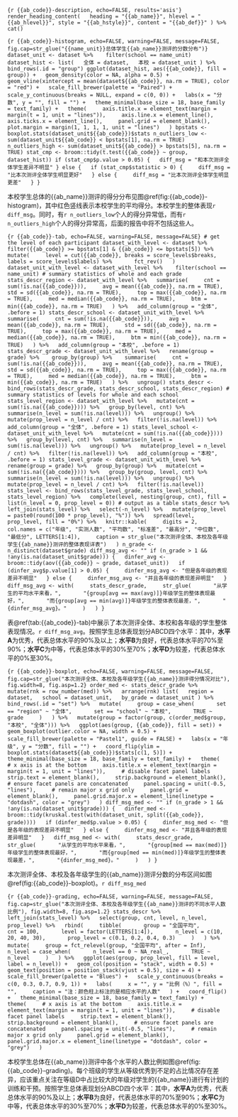 ```{r {{ab_code}}-description, echo=FALSE, results='asis'}
render_heading_content(
  heading = "{{ab_name}}", hlevel = "{{ab_hlevel}}", style = "{{ab_hstyle}}", content = "{{ab_def}}"
) %>%
  cat()
```

```{r {{ab_code}}-histogram, echo=FALSE, warning=FALSE, message=FALSE, fig.cap=str_glue("{{name_unit}}总体学生{{ab_name}}测评的分数分布")}
dataset_unit <- dataset %>% 
  filter(school == name_unit)
dataset_hist <- list(
  全体 = dataset,
  本校 = dataset_unit
) %>% 
  bind_rows(.id = "group")
ggplot(dataset_hist, aes({{ab_code}}, fill = group)) +
  geom_density(color = NA, alpha = 0.5) +
  geom_vline(xintercept = mean(dataset${{ab_code}}, na.rm = TRUE), color = "red") +
  scale_fill_brewer(palette = "Paired") +
  scale_y_continuous(breaks = NULL, expand = c(0, 0)) +
  labs(x = "分数", y = "", fill = "") +
  theme_minimal(base_size = 18, base_family = text_family) +
  theme(
    axis.title.x = element_text(margin = margin(t = 1, unit = "lines")),
    axis.line.x = element_line(),
    axis.ticks.x = element_line(),
    panel.grid = element_blank(),
    plot.margin = margin(1, 1, 1, 1, unit = "lines")
  )
bpstats <- boxplot.stats(dataset_unit${{ab_code}})$stats
n_outliers_low <- sum(dataset_unit${{ab_code}} < bpstats[1], na.rm = TRUE)
n_outliers_high <- sum(dataset_unit${{ab_code}} > bpstats[5], na.rm = TRUE)
stat_cmp <- broom::tidy(t.test({{ab_code}} ~ group, dataset_hist))
if (stat_cmp$p.value > 0.05) {
  diff_msg = "和本次测评全体学生差异不明显"
} else {
  if (stat_cmp$statistic > 0) {
    diff_msg = "比本次测评全体学生明显更好"
  } else {
    diff_msg = "比本次测评全体学生明显更差"
  }
}
```

本校学生总体的{{ab_name}}测评的得分分布见图\@ref(fig:{{ab_code}}-histogram)，其中红色竖线表示本校学生的平均得分。本校学生的整体表现`r diff_msg`。同时，有`r n_outliers_low`个人的得分异常低，而有`r n_outliers_high`个人的得分异常高，后面的报告中将不包括这些人。

```{r {{ab_code}}-tab, echo=FALSE, warning=FALSE, message=FALSE}
# get the level of each participant
dataset_with_level <- dataset %>%
  filter({{ab_code}} >= bpstats[1] & {{ab_code}} <= bpstats[5]) %>%
  mutate(
    level = cut({{ab_code}}, breaks = score_levels$breaks, labels = score_levels$labels) %>%
      fct_rev()
  )
dataset_unit_with_level <- dataset_with_level %>% 
  filter(school == name_unit)
# summary statistics of whole and each grade
stats_descr_region <- dataset_with_level %>%
  summarise(
    cnt = sum(!is.na({{ab_code}})),
    avg = mean({{ab_code}}, na.rm = TRUE),
    std = sd({{ab_code}}, na.rm = TRUE),
    top = max({{ab_code}}, na.rm = TRUE),
    med = median({{ab_code}}, na.rm = TRUE),
    btm = min({{ab_code}}, na.rm = TRUE)
  ) %>%
  add_column(group = "全体", .before = 1)
stats_descr_school <- dataset_unit_with_level %>%
  summarise(
    cnt = sum(!is.na({{ab_code}})),
    avg = mean({{ab_code}}, na.rm = TRUE),
    std = sd({{ab_code}}, na.rm = TRUE),
    top = max({{ab_code}}, na.rm = TRUE),
    med = median({{ab_code}}, na.rm = TRUE),
    btm = min({{ab_code}}, na.rm = TRUE)
  ) %>%
  add_column(group = "本校", .before = 1)
stats_descr_grade <- dataset_unit_with_level %>%
  rename(group = grade) %>% 
  group_by(group) %>% 
  summarise(
    cnt = sum(!is.na({{ab_code}})),
    avg = mean({{ab_code}}, na.rm = TRUE),
    std = sd({{ab_code}}, na.rm = TRUE),
    top = max({{ab_code}}, na.rm = TRUE),
    med = median({{ab_code}}, na.rm = TRUE),
    btm = min({{ab_code}}, na.rm = TRUE)
  ) %>%
  ungroup()
stats_descr <- bind_rows(stats_descr_grade, stats_descr_school, stats_descr_region)
# summary statistics of levels for whole and each school
stats_level_region <- dataset_with_level %>%
  mutate(cnt = sum(!is.na({{ab_code}}))) %>%
  group_by(level, cnt) %>%
  summarise(n_level = sum(!is.na(level))) %>%
  ungroup() %>%
  mutate(prop_level = n_level / cnt) %>%
  filter(!is.na(level)) %>%
  add_column(group = "全体", .before = 1)
stats_level_school <- dataset_unit_with_level %>%
  mutate(cnt = sum(!is.na({{ab_code}}))) %>%
  group_by(level, cnt) %>%
  summarise(n_level = sum(!is.na(level))) %>%
  ungroup() %>%
  mutate(prop_level = n_level / cnt) %>%
  filter(!is.na(level)) %>%
  add_column(group = "本校", .before = 1)
stats_level_grade <- dataset_unit_with_level %>%
  rename(group = grade) %>%
  group_by(group) %>%
  mutate(cnt = sum(!is.na({{ab_code}}))) %>%
  group_by(group, level, cnt) %>%
  summarise(n_level = sum(!is.na(level))) %>%
  ungroup() %>%
  mutate(prop_level = n_level / cnt) %>%
  filter(!is.na(level))
stats_level <- bind_rows(stats_level_grade, stats_level_school, stats_level_region) %>%
  complete(level, nesting(group, cnt), fill = list(n_level = 0, prop_level = 0))
# output as a table
stats_descr %>%
  left_join(stats_level) %>%
  select(-n_level) %>%
  mutate(prop_level = paste0(round(100 * prop_level), "%")) %>%
  spread(level, prop_level, fill = "0%") %>%
  knitr::kable(
    digits = 2,
    col.names = c("年级", "实测人数", "平均数", "标准差", "最高分", "中位数", "最低分", LETTERS[1:4]),
    caption = str_glue("本次测评全体、本校及各年级学生{{ab_name}}测评的整体表现详表")
  )
n_grade <- n_distinct(dataset$grade)
diff_msg_avg <- ""
if (n_grade > 1 && !any(is.na(dataset_unit$grade))) {
  dinfer_avg <- broom::tidy(aov({{ab_code}} ~ grade, dataset_unit))
  if (dinfer_avg$p.value[1] > 0.05) {
    dinfer_msg_avg <- "但是各年级的表现差异不明显"
  } else {
    dinfer_msg_avg <- "并且各年级的表现差异明显"
  }
  diff_msg_avg <- with(
    stats_descr_grade,
    str_glue(
      "从学生的平均水平来看，",
      "{group[avg == max(avg)]}年级学生的整体表现最好，",
      "而{group[avg == min(avg)]}年级学生的整体表现最差，",
      "{dinfer_msg_avg}。"
    )
  )
}
```

表\@ref(tab:{{ab_code}}-tab)中展示了本次测评全体、本校和各年级的学生整体表现情况。`r diff_msg_avg`。按照学生总体表现划分ABCD四个水平：其中，**水平A**为优秀，代表总体水平的90%及以上；**水平B**为良好，代表总体水平的70%至90%；**水平C**为中等，代表总体水平的30%至70%；**水平D**为较差，代表总体水平的0%至30%。

```{r {{ab_code}}-boxplot, echo=FALSE, warning=FALSE, message=FALSE, fig.cap=str_glue("本次测评全体、本校及各年级学生{{ab_name}}测评得分情况对比"), fig.width=8, fig.asp=1.2}
order_med <- stats_descr_grade %>%
  mutate(rnk = row_number(med)) %>%
  arrange(rnk)
list(
  region = dataset,
  school = dataset_unit,
  by_grade = dataset_unit
) %>%
  bind_rows(.id = "set") %>%
  mutate(
    group = case_when(
      set == "region" ~ "全体",
      set == "school" ~ "本校",
      TRUE ~ grade
    )
  ) %>%
  mutate(group = factor(group, c(order_med$group, "本校", "全体"))) %>%
  ggplot(aes(group, {{ab_code}}, fill = set)) +
  geom_boxplot(outlier.color = NA, width = 0.5) +
  scale_fill_brewer(palette = "Pastel1", guide = FALSE) +
  labs(x = "年级", y = "分数", fill = "") +
  coord_flip(ylim = boxplot.stats(dataset${{ab_code}})$stats[c(1, 5)]) +
  theme_minimal(base_size = 18, base_family = text_family) +
  theme(
    # x axis is at the bottom
    axis.title.x = element_text(margin = margin(t = 1, unit = "lines")),
    # disable facet panel labels
    strip.text = element_blank(),
    strip.background = element_blank(),
    # ensure facet panels are concatenated
    panel.spacing = unit(-0.5, "lines"),
    # remain major x grid only
    panel.grid = element_blank(),
    panel.grid.major.x = element_line(linetype = "dotdash", color = "grey")
  )
diff_msg_med <- ""
if (n_grade > 1 && !any(is.na(dataset_unit$grade))) {
  dinfer_med <- broom::tidy(kruskal.test(with(dataset_unit, split({{ab_code}}, grade))))
  if (dinfer_med$p.value > 0.05) {
    dinfer_msg_med <- "但是各年级的表现差异不明显"
  } else {
    dinfer_msg_med <- "并且各年级的表现差异明显"
  }
  diff_msg_med <- with(
    stats_descr_grade,
    str_glue(
      "从学生的平均水平来看，",
      "{group[med == max(med)]}年级学生的整体表现最好，",
      "而{group[med == min(med)]}年级学生的整体表现最差，",
      "{dinfer_msg_med}。"
    )
  )
}
```

本次测评全体、本校及各年级学生的{{ab_name}}测评分数的分布区间如图\@ref(fig:{{ab_code}}-boxplot)。`r diff_msg_med`

```{r {{ab_code}}-grading, echo=FALSE, warning=FALSE, message=FALSE, fig.cap=str_glue("本次测评全体、本校及各年级学生{{ab_name}}测评的不同水平人数比例"), fig.width=8, fig.asp=1.2}
stats_descr %>%
  left_join(stats_level) %>%
  select(group, cnt, level, n_level, prop_level) %>%
  rbind(
    tibble(
      group = "全国平均",
      cnt = 100,
      level = factor(LETTERS[1:4]),
      n_level = c(10, 20, 40, 30),
      prop_level = c(0.1, 0.2, 0.4, 0.3)
    )
  ) %>%
  mutate(
    group = fct_relevel(group, "全国平均", after = Inf),
    n_level = case_when(
      n_level == 0 ~ NA_real_,
      TRUE ~ n_level
    )
  ) %>%
  ggplot(aes(group, prop_level, fill = level, label = n_level)) +
  geom_col(position = "stack", width = 0.5) +
  geom_text(position = position_stack(vjust = 0.5), size = 4) +
  scale_fill_brewer(palette = "Blues") +
  scale_y_continuous(breaks = c(0, 0.3, 0.7, 0.9, 1)) +
  labs(
    x = "", y = "比例（%）", fill = "",
    caption = "注：颜色柱上标注的是相应水平的人数"
  ) +
  coord_flip() +
  theme_minimal(base_size = 18, base_family = text_family) +
  theme(
    # x axis is at the bottom
    axis.title.x = element_text(margin = margin(t = 1, unit = "lines")),
    # disable facet panel labels
    strip.text = element_blank(),
    strip.background = element_blank(),
    # ensure facet panels are concatenated
    panel.spacing = unit(-0.5, "lines"),
    # remain major x grid only
    panel.grid = element_blank(),
    panel.grid.major.x = element_line(linetype = "dotdash", color = "grey")
  )
```

本校学生总体在{{ab_name}}测评中各个水平的人数比例如图\@ref(fig:{{ab_code}}-grading)。每个班级的学生从等级优秀到不足的占比情况存在差异，应该重点关注在等级D中占比较大的年级对学生的{{ab_name}}进行有计划的训练和干预。按照学生总体表现划分ABCD四个水平：其中，**水平A**为优秀，代表总体水平的90%及以上；**水平B**为良好，代表总体水平的70%至90%；**水平C**为中等，代表总体水平的30%至70%；**水平D**为较差，代表总体水平的0%至30%。
